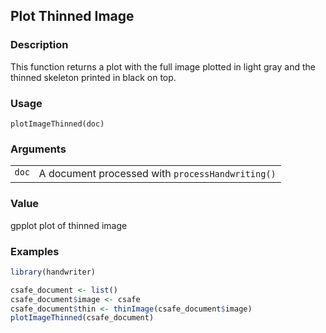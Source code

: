 ## Plot Thinned Image {.unnumbered}


### Description

This function returns a plot with the full image plotted in light gray and the thinned skeleton printed in black on top.



### Usage

<pre><code class='language-R'>plotImageThinned(doc)
</code></pre>


### Arguments

<table>
<tr><td style = "white-space: nowrap; font-family: monospace; vertical-align: top"><code id="doc">doc</code></td>
<td>
A document processed with <code>processHandwriting()</code>
</td></tr>
</table>


### Value

gpplot plot of thinned image



### Examples
```r
library(handwriter)

csafe_document <- list()
csafe_document$image <- csafe
csafe_document$thin <- thinImage(csafe_document$image)
plotImageThinned(csafe_document)



```
